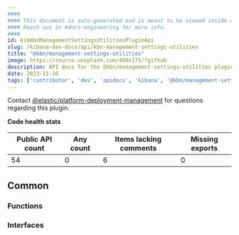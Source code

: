 ```yaml
---
####
#### This document is auto-generated and is meant to be viewed inside our experimental, new docs system.
#### Reach out in #docs-engineering for more info.
####
id: kibKbnManagementSettingsUtilitiesPluginApi
slug: /kibana-dev-docs/api/kbn-management-settings-utilities
title: "@kbn/management-settings-utilities"
image: https://source.unsplash.com/400x175/?github
description: API docs for the @kbn/management-settings-utilities plugin
date: 2023-11-16
tags: ['contributor', 'dev', 'apidocs', 'kibana', '@kbn/management-settings-utilities']
---
```




Contact [@elastic/platform-deployment-management](https://github.com/orgs/elastic/teams/platform-deployment-management) for questions regarding this plugin.

**Code health stats**

| Public API count  | Any count | Items lacking comments | Missing exports |
|-------------------|-----------|------------------------|-----------------|
| 54 | 0 | 6 | 0 |

## Common

### Functions
<DocDefinitionList data={kbnManagementSettingsUtilitiesObj.common.functions}/>

### Interfaces
<DocDefinitionList data={kbnManagementSettingsUtilitiesObj.common.interfaces}/>

